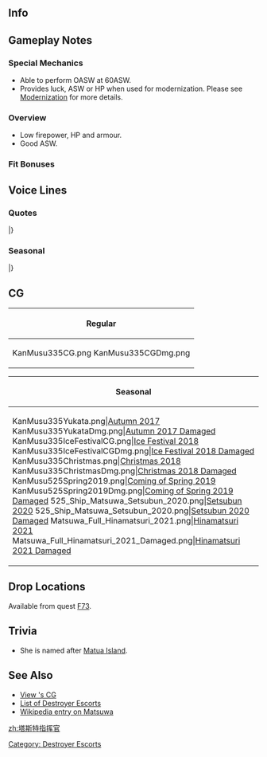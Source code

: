 ==Info==
{{KanmusuInfo|ID=335}}
{{KanmusuInfo|ID=335a}}

==Gameplay Notes==
===Special Mechanics===
* Able to perform OASW at 60ASW.
* Provides luck, ASW or HP when used for modernization. Please see [[Modernization]] for more details.

===Overview===
* Low firepower, HP and armour.
* Good ASW.

===Fit Bonuses===
{{:{{BASEPAGENAME}}/Equipment Bonuses}}
{{clear}}

==Voice Lines==
===Quotes===
{{ShipquoteHeader}}
{{ShipquoteKai
|scenario = Introduction
|origin = 海防艦、松輪です…あの、択捉ちゃん…私も、頑張ります！
|translation = I'm the coastal defense ship, Matsuwa...　Ummm, Etorofu-chan...I'll do my best!
|audio = Matsuwa-Intro.mp3
}}
{{ShipquoteKai
|scenario = Library
|origin = 海防艦、松輪です。
占守型海防艦の改良型と建造され、佐世保鎮守府の部隊に配属されました。船団護衛や対潜掃討部隊として働きます。
船団の被害を減らすため、敵潜水艦と戦いました…でも、潜水艦は…怖い。
|translation = I'm the coastal defense ship, Matsuwa. 
I was constructed to be an improved type of the Shimushu-class escort ships, and was assigned to be under the fleet of the Sasebo naval district. My duties were mainly fleet escorts and worked with the anti-submarine fleet. 
In order to reduce the damage of the fleets, I fought with enemy submarines...but, I'm really afraid of them...
|audio = Matsuwa-Library.mp3
}}
{{ShipquoteKai
|scenario = Secretary 1
|origin = 司令！あの…！
|translation = Commander! Ummm...!
|audio = Matsuwa-Sec1.mp3
}}
{{ShipquoteKai
|scenario = Secretary 1
|kai = yes
|origin = はい、司令？あの…
|translation = Yes, Commander? Ummm...
|audio = MatsuwaKai-Sec1.mp3
}}
{{ShipquoteKai
|scenario = Secretary 2
|origin = はい！松輪は…　あの、佐世保ぇ…
|translation = Yes! I'm from...umm, Sasebo...
|audio = Matsuwa-Sec2.mp3
}}
{{ShipquoteKai
|scenario = Secretary 3
|origin = 私、択捉お姉ちゃんのいもう…　え？占守ちゃんの？えっと…　あの…　ああ、すみません。分かりません。
|translation = I'm the younger sister of Etorofu-oneech---eh? Shimushu-chan? Ummm...ah...I'm sorry. I don't know.
|audio = Matsuwa-Sec3.mp3
}}
{{ShipquoteKai
|scenario = Secretary Idle
|origin = 司令～！あの…！あ！お忙しそうですね…　あの。司令、私…　ここで、待ってます！
|translation = Commander~! Ummm...! Ah! You seem busy...um. Commander, I'll...be waiting, right here!
|audio = Matsuwa-SecIdle.mp3
}}
{{ShipquoteKai
|scenario = Secretary (Married)
|origin = あ、あの！司令！お、お茶を！あ、熱！うう～、すみません！今、拭きますから…あの…
|translation = Ah, umm! Commander! Here's tea! Ah, hot! Uuu~, I'm sorry! I'll clean it right now...umm...
|audio = Matsuwa-SecMarried.mp3
}}
{{ShipquoteKai
|scenario = Wedding
|origin = 択捉ちゃん、なに…？え？司令が…？私を…？何か大きな失敗してしまった？は、あの！択捉ちゃん！ごめんなさい、ついてきてもらっても・・・え？だめ！？そ、そんな～！
|translation = What is it Etorofu-chan... Eh? The commander...? Wants to see mee...? Did I make a big mistake? Ah, um! Etorofu-chan! I'm sorry, but can you come wit-...eh? You can't!? No way~!
|audio = Matsuwa-Wedding.mp3
}}
{{ShipquoteKai
|scenario = Player's Score
|origin = 報告書ですか？お待ち下さい。
|translation = The report? Hold on just one moment please.
|audio = Matsuwa-PlayerScore.mp3
}}
{{ShipquoteKai
|scenario = Joining the Fleet
|origin = 海防艦、松輪…抜錨です！
|translation = Coastal defense ship, Matsuwa...seting sail!
|audio = Matsuwa-JoinFleet.mp3
}}
{{ShipquoteKai
|scenario = Joining the Fleet
|kai = yes
|origin = 対潜掃討隊、海防艦、松輪…　抜錨…です！
|translation = Anti-submarine sweep squad, coastal defense ship, Matsuwa...seting...sail!
|audio = MatsuwaKai-JoinFleet.mp3
}}
{{ShipquoteKai
|scenario = Equipment 1
|origin = あの、その…　これを？
|translation = Umm, so...this is?
|audio = Matsuwa-Equip1.mp3
}}
{{ShipquoteKai
|scenario = Equipment 2
|origin = これを？あ、あの！ありがとう！
|translation = This is? U-umm! Thank you!
|audio = Matsuwa-Equip2.mp3
}}
{{ShipquoteKai
|scenario = Equipment 3
|origin = 敵潜？ハァ～、違うみたい。
|translation = Enemy subs? Phew~, guess it wasn't.
|audio = Matsuwa-Equip3.mp3
}}
{{ShipquoteKai
|scenario = Supply
|origin = 助かります。
|translation = This helps.
|audio = Matsuwa-Supply.mp3
}}
{{ShipquoteKai
|scenario = Supply
|kai = yes
|origin = 司令、助かります。
|translation = This helps, Commander.
|audio = MatsuwaKai-Supply.mp3
}}
{{ShipquoteKai
|scenario = Docking (Minor Damage)
|origin = す、すみません！
|translation = I-I'm sorry!
|audio = Matsuwa-DockMinor.mp3
}}
{{ShipquoteKai
|scenario = Docking (Major Damage)
|origin = すみません！ごめんなさい！
|translation = I'm sorry! Please forgive me!
|audio = Matsuwa-DockMajor.mp3
}}
{{ShipquoteKai
|scenario = Construction
|origin = 新造艦が…　お待ちの様です！
|translation = Looks like a new ship...is waiting for you!
|audio = Matsuwa-Construction.mp3
}}
{{ShipquoteKai
|scenario = Returning from Sortie
|origin = 何とか無事に戻りました！ふう～
|translation = We somehow got back safely! Phew~
|audio = Matsuwa-SortieReturn.mp3
}}
{{ShipquoteKai
|scenario = Starting a Sortie
|origin = 第一海上護衛隊、松輪…出撃いたします！
|translation = 1st Surface Escort Division, Matsuwa... is sortieing!
|audio = Matsuwa-Sortie.mp3
}}
{{ShipquoteKai
|scenario = Starting a Battle
|origin = え？ええ？えええ！敵…ですか？
|translation = Eh? Ehh? Ehhh! Are those...enemies?
|audio = Matsuwa-BattleStart.mp3
}}
{{ShipquoteKai
|scenario = Attack
|origin = ご、ごめんなさい！来ないで！
|translation = I-I'm sorry! Please don't come here!
|audio = Matsuwa-Attack.mp3
}}
{{ShipquoteKai
|scenario = Night Battle Attack 
|origin = い、嫌！近づかないでください！
|translation = N-No! Don't come near me!
|audio = Matsuwa-NightAttack.mp3
}}
{{ShipquoteKai
|scenario = Night Battle
|origin = 突入します！皆さん、続いてください！
|translation = I'm charging in! Everyone, follow me!
|audio = Matsuwa-NightBattle.mp3
}}
{{ShipquoteKai
|scenario = MVP
|origin = え？あたし？松輪が？…本当ですか？
|translation = Eh? It's me?... Really?
|audio = Matsuwa-MVP.mp3
}}
{{ShipquoteKai
|scenario = Minor Damage 1
|origin = いやぁ！
|translation = Nooo!
|audio = Matsuwa-MinorDamage1.mp3
}}
{{ShipquoteKai
|scenario = Minor Damage 2
|origin = いやだ！どこから？
|translation = No! Where did it come from?
|audio = Matsuwa-MinorDamage2.mp3
}}
{{ShipquoteKai
|scenario = Major Damage
|origin = 嫌あああ！やめてください！怖い！
|translation = Nooo! Please stop! I'm scared!
|audio = Matsuwa-MajorDamage.mp3
}}
{{ShipquoteKai
|scenario = Sunk
|origin = 怖い…！怖い…！怖い！司令っ，助けて！
|translation = I'm scared...! I'm scared..! I'm scared! Save me, Commander!
|audio = Matsuwa-Sunk.mp3
}}
|} <references/>

{{clear}}

===Seasonal===
{{SeasonalHeaderOld}}
{{SeasonalQuote
|scenario = [[Seasonal/Autumn_2017|Autumn 2017]]
|origin = 秋…秋祭り、素敵。択捉ちゃん、私も、松輪の浴衣いてきます。まてってください！
|translation =	The autumn… autumn festival is wonderful. I’ll go put on a yukata too, Etorofu. Please wait for me!
|audio = Matsuwa_Autumn_2017_Sec1.mp3
|notes = 
}}
{{SeasonalQuote
|scenario = [[Seasonal/Saury_2017|Saury Festival 2017]]
|origin = 秋刀魚、美味しい！磯風さん、ありがどう。少し苦いけど…美味しいです！
|translation =	The saury is delicious! Thank you, Isokaze-san. It’s a bit bitter but… it’s delicious!
|audio = Matsuwa_Sec1_Saury_2017.mp3
|notes = 
}}
{{SeasonalQuote
|scenario = [[Seasonal/Late_Autumn_2017|Late Autumn 2017]]
|origin = 少し寒くなって来ました。択捉ちゃん、あぁ、こたつ出すの？私も手伝います。うわぁ…おも…
|translation =	It’s gotten a bit colder. Ah, are you getting the kotatsu out, Etorofu? I’ll help too. Whoa… It’s heavy…
|audio = Matsuwa_Late_Autumn_2017_Sec1.mp3
|notes = 
}}
{{SeasonalQuote
|scenario = [[Seasonal/Christmas_2017|Christmas 2017]]
|origin = クリスマス、いいですね。わたし、好きです。あぁ、択捉ちゃん、ケーキを、はい。し、司令も…
|translation =	Christmas is great. I like it. Ah, have some cake, Etorofu. Y-you too, Commander…
|audio = Matsuwa_Christmas_Sec1.mp3
|notes = 
}}
{{SeasonalQuote
|scenario = [[Seasonal/End_of_Year_2017|End of Year 2017]]
|origin = 大掃除…司令、私、少し得意かもしれません！ここも、こうやって拭いって…ここも磨いて。
|translation =	Spring cleaning… I’m quite good at that, Commander! I’ll clean over here like this… then polish it like this.
|audio = Matsuwa_Year_End_2017_Sec1.mp3
|notes = 
}}
{{SeasonalQuote
|scenario = [[Seasonal/New_Year_2018|New Year 2018]]
|origin = 司令、あけまして、おめでとう、ございます。今年もよ、よろしく、おねがいいたします。あの。
|translation =	Happy New Year, Commander. Pl-please take care of me this year too. Umm.
|audio = Matsuwa_New_Years_2018_Sec1.mp3
|notes = 
}}
{{SeasonalQuote
|scenario = [[Seasonal/Setsubun_2018|Setsubun 2018]]
|origin = 択捉ちゃん、私…投げられない！あの…ご、ごめんなさい、無理です。うぅ。
|translation =	I… can’t throw it, Etorofu! Umm… I-I’m sorry, I just can’t. Uggh.
|audio = Matsuwa_Setsubun_2018_Sec1.mp3
|notes = 
}}
{{SeasonalQuote
|scenario = [[Seasonal/Valentine%27s_Day_2018|Valentine’s Day 2018]]
|origin = 司令、択捉ちゃん、あの…こ、これを！つ、作りました、私。
|translation =	Comander, Etorofu; Umm… Th-this is for you! I-I made it myself.
|audio = Matsuwa_Valentines_2018_Sec_1.mp3
|notes = 
}}
{{SeasonalQuote
|scenario = [[Seasonal/White_Day_2018|White Day 2018]]
|origin = これを、松輪に？あ、ありがとうございます。嬉しい。
|translation =	Are these for me? Th-thank you very much. I’m happy.
|audio = Matsuwa_White_Day_2018_Sec1.mp3
|notes = 
}}
{{SeasonalQuote
|scenario = [[Seasonal/Coming_of_Spring_2018|Coming of Spring 2018]]
|origin = 春。桜が綺麗。択捉ちゃん、海防艦でお花見？はい、松輪もお料理作ります。
|translation =	It’s spring. The sakura are beautiful. The coastal defense ships are going cherry blossom viewing, Etorofu? Yes, I’ll go make some food too.
|audio = Matsuwa_Spring_2018_Sec1.mp3
|notes = 
}}
{{SeasonalQuote
|scenario = [[Seasonal/Fifth_Anniversary|5th Anniversary]]
|origin = 司令、五周年おめでとうございます。松輪も、私もお祝いいたします。はわわ。
|translation =	Congratulations on the 5th Anniversary, Commander. I’ll celebrate with you. Hawawa.
|audio = Matsuwa_5th_Anniversary_Sec1.mp3
|notes = 
}}
{{SeasonalQuote
|scenario = [[Seasonal/Rainy_Season_2018|Rainy Season 2018]]
|origin = 雨…択捉ちゃん、私も、てるてる坊主作ります。こうして…か、かわいい！
|translation =	It’s raining… I’ll make a teruteru bouzu too, Etorofu. Just like this… I-it’s cute!
|audio = Matsuwa_Rainy_Season_2018_Sec1.mp3
|notes = 
}}
{{SeasonalQuote
|scenario = [[Seasonal/Summer_2018|Summer 2018]]
|origin = 松輪は…夏は…夏は…いやです。こわい。…すみません。
|translation =	I don't... I don't... like... summer. I'm scared. ...Sorry.
|audio = Matsuwa_Summer_2018_Sec1.mp3
|notes = 
}}
{{SeasonalQuote
|scenario = [[Seasonal/Late_Autumn_2018|Late Autumn 2018]]
|origin = 寒い。択捉ちゃん、大丈夫？風引かないでね…そ、そう？
|translation =	It's cold. Etorofu, are you alright? Don't catch a cold... Re-really?
|audio = Matsuwa_Late_Autumn_2018_Sec2.mp3
|notes = Secretary 2
}}
{{SeasonalQuote
|scenario = [[Seasonal/Seventh_Anniversary|7th Anniversary]]
|origin = 司令、択捉ちゃん、七周年、おめでとうございます！松輪もお祝いいたします。はい。
|translation =	Commander, Etorofu, congratulations on the 7th Anniversary! I'll celebrate with you too. Yes.
|audio = Matsuwa_7th_Anniversary_Secretary_2.mp3
|notes = Secretary 2
}}
{{SeasonalQuote
|scenario = [[Seasonal/Eighth_Anniversary|8th Anniversary]]
|origin = 司令、択捉ちゃん、八周年おめでとうございます。松輪も、あの、お祝いいたします。ううう。
|translation =	Commander, Etorofu, congratulations on the 8th Anniversary. I'll, umm, celebrate too. Uhmm.
|audio = Matsuwa_8th Anniversary_Secretary_1.mp3
|notes = 
}}
|}<references/>

{{clear}}

==CG==
{| class="mw-collapsible mw-collapsed wikitable" style="width: 100%;"
!Regular
|-
|<gallery>
KanMusu335CG.png
KanMusu335CGDmg.png
</gallery>
|}

{| class="mw-collapsible mw-collapsed wikitable" style="width: 100%;"
!Seasonal
|-
|<gallery>
KanMusu335Yukata.png|[[Seasonal/Autumn_2017|Autumn 2017]]
KanMusu335YukataDmg.png|[[Seasonal/Autumn_2017|Autumn 2017 Damaged]]
KanMusu335IceFestivalCG.png|[[ Seasonal/Summer_2018|Ice Festival 2018]]
KanMusu335IceFestivalCGDmg.png|[[ Seasonal/Summer_2018|Ice Festival 2018 Damaged]]
KanMusu335Christmas.png|[[Seasonal/Christmas_2018|Christmas 2018]]
KanMusu335ChristmasDmg.png|[[Seasonal/Christmas_2018|Christmas 2018 Damaged]]
KanMusu525Spring2019.png|[[Seasonal/Coming_of_Spring_2019|Coming of Spring 2019]]
KanMusu525Spring2019Dmg.png|[[Seasonal/Coming_of_Spring_2019|Coming of Spring 2019 Damaged]]
525_Ship_Matsuwa_Setsubun_2020.png|[[Seasonal/Setsubun_2020|Setsubun 2020]]
525_Ship_Matsuwa_Setsubun_2020.png|[[Seasonal/Setsubun_2020|Setsubun 2020 Damaged]]
Matsuwa_Full_Hinamatsuri_2021.png|[[Seasonal/Hinamatsuri_2021|Hinamatsuri 2021]]
Matsuwa_Full_Hinamatsuri_2021_Damaged.png|[[Seasonal/Hinamatsuri_2021|Hinamatsuri 2021 Damaged]]
</gallery>
|}

==Drop Locations==
Available from quest [[Quests#F73|F73]].

==Trivia==
*She is named after [https://en.wikipedia.org/wiki/Matua_(island) Matua Island].

==See Also==
* [[{{PAGENAMEE}}/Gallery|View {{PAGENAMEE}}'s CG]]
* [[Destroyer_Escorts|List of Destroyer Escorts]]
* [[wikipedia:Japanese_escort_ship_Matsuwa|Wikipedia entry on Matsuwa]]
{{Shiplist}}
[[Category: Destroyer Escorts]]
[[zh:塔斯特指挥官]]